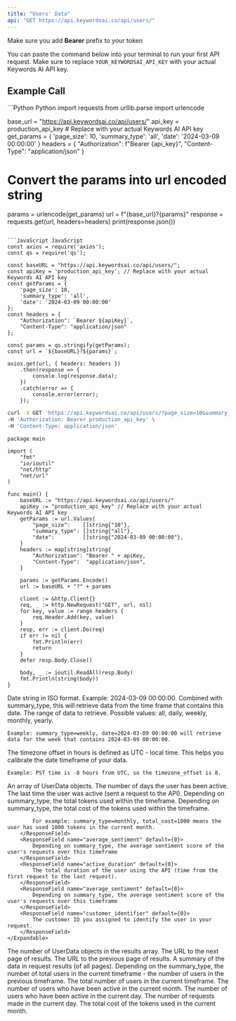 ```yaml
---
title: "Users' Data"
api: "GET https://api.keywordsai.co/api/users/"
---
```


<Info>Make sure you add **Bearer** prefix to your token</Info>

You can paste the command below into your terminal to run your first API request. Make sure to replace `YOUR_KEYWORDSAI_API_KEY` with your actual Keywords AI API key.

## Example Call
<CodeGroup>
```Python Python
import requests
from urllib.parse import urlencode


base_url = "https://api.keywordsai.co/api/users/"
api_key = production_api_key # Replace with your actual Keywords AI API key
get_params = {
    'page_size': 10,
    'summary_type': 'all',
    'date': '2024-03-09 00:00:00'
}
headers = {
    "Authorization": f"Bearer {api_key}",
    "Content-Type": "application/json"
}

# Convert the params into url encoded string
params = urlencode(get_params)
url = f"{base_url}?{params}"
response = requests.get(url, headers=headers)
print(response.json())
```

```JavaScript JavaScript
const axios = require('axios');
const qs = require('qs');

const baseURL = "https://api.keywordsai.co/api/users/";
const apiKey = 'production_api_key'; // Replace with your actual Keywords AI API key
const getParams = {
    'page_size': 10,
    'summary_type': 'all',
    'date': '2024-03-09 00:00:00'
};
const headers = {
    "Authorization": `Bearer ${apiKey}`,
    "Content-Type": "application/json"
};

const params = qs.stringify(getParams);
const url = `${baseURL}?${params}`;

axios.get(url, { headers: headers })
    .then(response => {
        console.log(response.data);
    })
    .catch(error => {
        console.error(error);
    });
```

```bash cURL
curl -X GET 'https://api.keywordsai.co/api/users/?page_size=10&summary_type=all&date=2024-03-09%2000:00:00' \
-H 'Authorization: Bearer production_api_key' \
-H 'Content-Type: application/json'
```

```GoLang GoLang
package main

import (
    "fmt"
    "io/ioutil"
    "net/http"
    "net/url"
)

func main() {
    baseURL := "https://api.keywordsai.co/api/users/"
    apiKey := "production_api_key" // Replace with your actual Keywords AI API key
    getParams := url.Values{
        "page_size":    []string{"10"},
        "summary_type": []string{"all"},
        "date":         []string{"2024-03-09 00:00:00"},
    }
    headers := map[string]string{
        "Authorization": "Bearer " + apiKey,
        "Content-Type":  "application/json",
    }

    params := getParams.Encode()
    url := baseURL + "?" + params

    client := &http.Client{}
    req, _ := http.NewRequest("GET", url, nil)
    for key, value := range headers {
        req.Header.Add(key, value)
    }
    resp, err := client.Do(req)
    if err != nil {
        fmt.Println(err)
        return
    }
    defer resp.Body.Close()

    body, _ := ioutil.ReadAll(resp.Body)
    fmt.Println(string(body))
}
```
</CodeGroup>

<ParamField path="date" type="string" default="current time">
    Date string in ISO format. Example: 2024-03-09 00:00:00. Combined with summary_type, this will retrieve data from the time frame that contains this date.
</ParamField>

<ParamField path="summary_type" type="string">
    The range of data to retrieve. Possible values: all, daily, weekly, monthly, yearly.

    Example: summary_type=weekly, date=2024-03-09 00:00:00 will retrieve data for the week that contains 2024-03-09 00:00:00.
</ParamField>

<ParamField path="timezone_offset" type="int" default={0}>
    The timezone offset in hours is defined as UTC - local time. This helps you calibrate the date timeframe of your data.

    Example: PST time is -8 hours from UTC, so the timezone_offset is 8.
</ParamField>

<ResponseField name="results" type="array" >
    An array of UserData objects.
    <Expandable title="properties">
        <ResponseField name="active_days" default={0}>
            The number of days the user has been active.
        </ResponseField>
        <ResponseField name="last_active_timeframe" default={0}>
            The last time the user was active (sent a request to the API).
        </ResponseField>
        <ResponseField name="total_tokens" default={0}>
            Depending on summary_type, the total tokens used within the timeframe.
        </ResponseField>
        <ResponseField name="total_cost" default={0}>
            Depending on summary_type, the total cost of the tokens used within the timeframe.

            For example: summary_type=monthly, total_cost=1000 means the user has used 1000 tokens in the current month.
        </ResponseField>
        <ResponseField name="average_sentiment" default={0}>
            Depending on summary_type, the average sentiment score of the user's requests over this timeframe
        </ResponseField>
        <ResponseField name="active_duration" default={0}>
            The total duration of the user using the API (time from the first request to the last request).
        </ResponseField>
        <ResponseField name="average_sentiment" default={0}>
            Depending on summary_type, the average sentiment score of the user's requests over this timeframe
        </ResponseField>
        <ResponseField name="customer_identifier" default={0}>
            The customer ID you assigned to identify the user in your request.
        </ResponseField>
    </Expandable>
</ResponseField>
<ResponseField name="count" type="int">
    The number of UserData objects in the results array.
</ResponseField>
<ResponseField name="next" type="string">
    The URL to the next page of results.
</ResponseField>
<ResponseField name="previous" type="string">
    The URL to the previous page of results.
</ResponseField>
<ResponseField name="aggregation_data" type="Aggregation Object">
    A summary of the data in request results (of all pages).
    <Expandable title="properties">
        <ResponseField name="new_users" default={0}>
            Depending on the summary_type, the number of total users in the current timeframe - the number of users in the previous timeframe.
        </ResponseField>
        <ResponseField name="total_users" default={0}>
            The total number of users in the current timeframe.
        </ResponseField>
        <ResponseField name="montly_active_users" default={0}>
            The number of users who have been active in the current month.
        </ResponseField>
        <ResponseField name="daily_active_users" default={0}>
            The number of users who have been active in the current day.
        </ResponseField>
        <ResponseField name="daily_requests" default={0}>
            The number of requests made in the current day.
        </ResponseField>
        <ResponseField name="montly_cost" default={0}>
            The total cost of the tokens used in the current month.
        </ResponseField>
    </Expandable>
</ResponseField>
